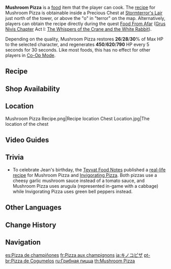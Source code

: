 {{Food Infobox
|id              = 108042
|name            = Mushroom Pizza
|description     = A pizza covered in cheese and mushrooms.
|desc_suspicious = If you can bite through the brick-like texture... At least it can ease your hunger.
|desc_basic      = When still warm the cheese stretches out long, making it extremely satisfying to eat.
|desc_delicious  = It's a party in your mouth and the cheese and mushrooms invited all their delicious friends.
|type            = Recovery Dishes
|effectType      = Regeneration
|effect          = Restores (var1)% of Max HP to the selected character. Regenerates (var2) HP every 5s for 30s.
|eff_att1        = HP Restore
|eff_att2        = HP Restore Percent
|eff_att3        = HP Restore Fixed
|eff_suspicious1 = 26
|eff_suspicious2 = 450
|eff_basic1      = 28
|eff_basic2      = 620
|eff_delicious1  = 30
|eff_delicious2  = 790
|rarity          = 3
|variant         = Invigorating Pizza, Special Mushroom Pizza
|region          = Mondstadt
|recipe          = Obtained from a Chest in [[Stormterror's Lair]], Obtained during [[Food From Afar]] quest
|source1         = {{Sold By}}
}}

'''Mushroom Pizza''' is a [[food]] item that the player can cook. The [[recipe]] for Mushroom Pizza is obtainable inside a Precious Chest at [[Stormterror's Lair]] just north of the tower, or above the "o" in "terror" on the map. Alternatively, players can obtain the recipe directly during the quest [[Food From Afar]] ([[Grus Nivis Chapter]] Act I: [[The Whispers of the Crane and the White Rabbit]]).

Depending on the quality, Mushroom Pizza restores '''26'''/'''28'''/'''30'''% of Max HP to the selected character, and regenerates '''450'''/'''620'''/'''790''' HP every 5 seconds for 30 seconds. Like most foods, this has no effect for other players in [[Co-Op Mode]].

{{Special Dish|Jean|Invigorating Pizza}}

==Recipe==
{{Recipe
|type = Cooking
|Mushroom = 4
|Flour = 3
|Cabbage = 2
|Cheese = 1
|sort = Mushroom,Flour,Cabbage,Cheese
}}

==Shop Availability==
{{Shop Availability}}

==Location==
<gallery hideaddbutton="true" captionalign="center">
Mushroom Pizza Recipe.png|Recipe location
Chest Location.jpg|The location of the chest
</gallery>

==Video Guides==
{{EVT
|video1   = https://youtu.be/2xdxsawRFjs
|caption1 = Location Guide
}}

==Trivia==
* To celebrate Jean's birthday, the [[Teyvat Food Notes]] published a [https://ys.mihoyo.com/main/news/detail/14518 real-life recipe] for Mushroom Pizza and [[Invigorating Pizza]]. Both pizzas use a cheesy garlic mushroom sauce instead of a tomato sauce, and Mushroom Pizza uses arugula (represented in-game with a cabbage) while Invigorating Pizza uses green bell peppers instead.

==Other Languages==
{{Other Languages
|en      = Mushroom Pizza
|zhs     = 烤蘑菇披萨
|zhs_rm  = Kǎo Mógū Pīsà
|zht     = 烤蘑菇披薩
|zht_rm  = Kǎo Mógū Pīsà
|zh_tl   = Grilled Mushroom Pizza
|ja      = キノコピザ
|ja_rm   = Kinoko Piza
|ja_tl   = Mushroom Pizza
|ko      = 버섯피자
|ko_rm   = Beoseot Pija
|ko_tl   = Mushroom Pizza
|es      = Pizza de champiñones
|es_tl   = Mushroom Pizza
|fr      = Pizza aux champignons
|fr_tl   = Mushroom Pizza
|ru      = Грибная пицца
|ru_tl   = Mushroom Pizza
|th      = Mushroom Pizza
|vi      = Pizza Nấm Rơm Nướng
|vi_tl   = Grilled Straw Mushroom Pizza
|de      = Pilzza
|de_tl   = Mushroom Pizza
|de_note = ''Pilzza'' is a {{w|portmanteau}} of the German words {{Lang|de=''Pilz''|de_tl=mushroom|mini=1}} and {{Lang|de=''Pizza''|de_tl=pizza.|mini=1}}
|id      = Mushroom Pizza
|pt      = Pizza de Cogumelos
|pt_tl   = Mushroom Pizza
}}

==Change History==
{{Change History|1.0}}

==Navigation==
{{Food Navbox}}

[[es:Pizza de champiñones]]
[[fr:Pizza aux champignons]]
[[ja:キノコピザ]]
[[pt-br:Pizza de Cogumelos]]
[[ru:Грибная пицца]]
[[th:Mushroom Pizza]]
